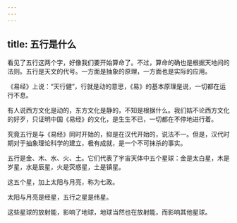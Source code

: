 ```yaml
---
---
---
```

title: 五行是什么
---




看见了五行这两个字，好像我们要开始算命了。不过，算命的确也是根据天地间的法则。五行是天文的代号。一方面是抽象的原理，一方面也是实际的应用。

《易经》上说：“天行健”，行就是动的意思，《易》的基本原理是说，一切都在运行不息。

有人说西方文化是动的，东方文化是静的，不知是根据什么。我们姑不论西方文化的好歹，只证明中国《易经》的文化，是生生不已，一切都在不停地进行着。

究竟五行是与《易经》同时开始的，抑是在汉代开始的，说法不一。但是，汉代时期对于抽象理论科学的建立，极有成就，是一个不可抹杀的事实。

五行是金、木、水、火、土。它们代表了宇宙天体中五个星球：金是太白星，木是岁星，水是辰星，火是荧惑星，土是镇星。

这五个星，加上太阳与月亮，称为七政。

太阳与月亮是经星，五行之星是纬星。

这些星球的放射能，影响了地球，地球当然也在放射能，而影响其他星球。